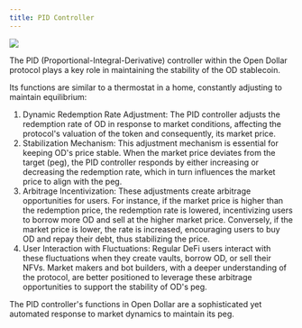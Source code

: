```yaml
---
title: PID Controller
---
```


![](/img/PID-Controller.gif)

The PID (Proportional-Integral-Derivative) controller within the Open Dollar protocol plays a key role in maintaining the stability of the OD stablecoin.

Its functions are similar to a thermostat in a home, constantly adjusting to maintain equilibrium:

1. Dynamic Redemption Rate Adjustment: The PID controller adjusts the redemption rate of OD in response to market conditions, affecting the protocol's valuation of the token and consequently, its market price.
2. Stabilization Mechanism: This adjustment mechanism is essential for keeping OD's price stable. When the market price deviates from the target (peg), the PID controller responds by either increasing or decreasing the redemption rate, which in turn influences the market price to align with the peg.
3. Arbitrage Incentivization: These adjustments create arbitrage opportunities for users. For instance, if the market price is higher than the redemption price, the redemption rate is lowered, incentivizing users to borrow more OD and sell at the higher market price. Conversely, if the market price is lower, the rate is increased, encouraging users to buy OD and repay their debt, thus stabilizing the price.
4. User Interaction with Fluctuations: Regular DeFi users interact with these fluctuations when they create vaults, borrow OD, or sell their NFVs. Market makers and bot builders, with a deeper understanding of the protocol, are better positioned to leverage these arbitrage opportunities to support the stability of OD's peg.

The PID controller's functions in Open Dollar are a sophisticated yet automated response to market dynamics to maintain its peg.
